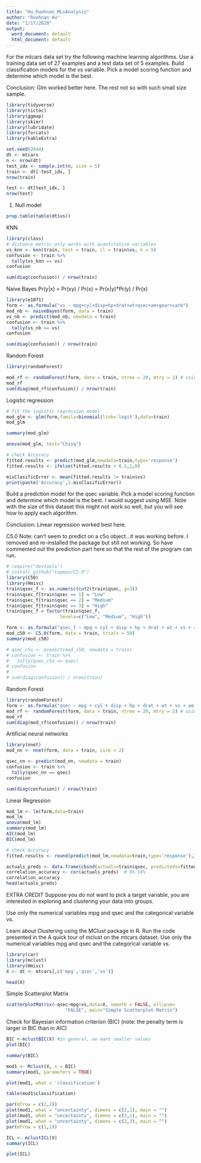 ```yaml
---
title: "Hu_Ruohnan_MLsAnalysis"
author: "Ruohnan Hu"
date: "1/17/2020"
output:
  word_document: default
  html_document: default
---
```

For the mtcars data set try the following machine learning algorithms.
Use a training data set of 27 examples and a test data set of 5 examples.
Build classification models for the vs variable. Pick a model scoring function and determine which model is the best.

Conclusion: 
Glm worked better here. The rest not so with such small size sample.

```r
library(tidyverse)
library(tictoc)
library(ggmap)
library(skimr)
library(lubridate)
library(forcats)
library(kableExtra)
```


```r
set.seed(2644)
dt <- mtcars
n <- nrow(dt)
test_idx <- sample.int(n, size = 5)
train <- dt[-test_idx, ]
nrow(train)

test <- dt[test_idx, ]
nrow(test)
```
1. Null model
```r
prop.table(table(dt$vs))
```
KNN
```r
library(class)
# distance metric only works with quantitative variables 
vs_knn <- knn(train, test = train, cl = train$vs, k = 5)
confusion <- train %>%
  tally(vs_knn == vs)
confusion

sum(diag(confusion)) / nrow(train)
```

Naive Bayes
Pr(y|x) = Pr(xy) / Pr(x) = Pr(x|y)*Pr(y) / Pr(x)
```r
library(e1071)
form <- as.formula("vs ~ mpg+cyl+disp+hp+drat+wt+qsec+am+gear+carb")
mod_nb <- naiveBayes(form, data = train)
vs_nb <- predict(mod_nb, newdata = train)
confusion <- train %>%
  tally(vs_nb == vs)
confusion

sum(diag(confusion)) / nrow(train)
```

Random Forest
```r
library(randomForest)

mod_rf <- randomForest(form, data = train, ntree = 20, mtry = 2) # using na.roughfix to impute/replace NAs with median of each feature vector
mod_rf
sum(diag(mod_rf$confusion)) / nrow(train)
```

Logistic regression
```r
# fit the logistic regression model
mod_glm <- glm(form,family=binomial(link='logit'),data=train)
mod_glm

summary(mod_glm)

anova(mod_glm, test="Chisq")

# check Accuracy
fitted.results <- predict(mod_glm,newdata=train,type='response')
fitted.results <- ifelse(fitted.results > 0.5,1,0)

misClasificError <- mean(fitted.results != train$vs)
print(paste('Accuracy',1-misClasificError))
```


Build a prediction model for the qsec variable. Pick a model scoring function and determine which model is the best. I would suggest using MSE. Note with the size of this dataset this might not work so well, but you will see how to apply each algorithm.

Conclusion: 
Linear regression worked best here. 

C5.0
Note: can't seem to predict on a c5o object...it was working before. I removed and re-installed the package but still not working. So have commented out the prediction part here so that the rest of the program can run.
```r
# require("devtools")
# install_github("topepo/C5.0")
library(C50)
library(Hmisc)
train$qsec_f <- as.numeric(cut2(train$qsec, g=3))
train$qsec_f[train$qsec == 1] = "Low"
train$qsec_f[train$qsec == 2] = "Medium"
train$qsec_f[train$qsec == 3] = "High"
train$qsec_f = factor(train$qsec_f,
                    levels=c("Low", "Medium", "High"))

form <- as.formula("qsec_f ~ mpg + cyl + disp + hp + drat + wt + vs + am + gear + carb")
mod_c50 <- C5.0(form, data = train, trials = 50)
summary(mod_c50)

# qsec_c5o <- predict(mod_c50, newdata = train)
# confusion <- train %>%
#   tally(qsec_c5o == qsec)
# confusion
# 
# sum(diag(confusion)) / nrow(train)
```

Random Forest
```r
library(randomForest)
form <- as.formula("qsec ~ mpg + cyl + disp + hp + drat + wt + vs + am + gear + carb")
mod_rf <- randomForest(form, data = train, ntree = 20, mtry = 2) # using na.roughfix to impute/replace NAs with median of each feature vector
mod_rf
sum(diag(mod_rf$confusion)) / nrow(train)
```

Artificial neural networks
```r
library(nnet)
mod_nn <- nnet(form, data = train, size = 2) 

qsec_nn <- predict(mod_nn, newdata = train)
confusion <- train %>%
  tally(qsec_nn == qsec)
confusion

sum(diag(confusion)) / nrow(train)
```


Linear Regression
```r
mod_lm <- lm(form,data=train)
mod_lm
anova(mod_lm)
summary(mod_lm)
AIC(mod_lm)
BIC(mod_lm)

# check Accuracy
fitted.results <- round(predict(mod_lm,newdata=train,type='response'),2)

actuals_preds <- data.frame(cbind(actuals=train$qsec, predicteds=fitted.results))  # make actuals_predicteds dataframe.
correlation_accuracy <- cor(actuals_preds)  # 95.16%
correlation_accuracy
head(actuals_preds)
```



EXTRA CREDIT
Suppose you do not want to pick a target variable, you are interested in exploring and clustering your data into groups.

Use only the numerical variables mpg and qsec and the categorical variable vs.

Learn about Clustering using the MClust package in R. Run the code presented in the A quick tour of mclust on the mtcars dataset. Use only the numerical variables mpg and qsec and the categorical variable vs.

```r
library(car)
library(mclust)
library(Hmisc)
X <- dt <- mtcars[,c('mpg','qsec','vs')]

head(X)
```

Simple Scatterplot Matrix
```r
scatterplotMatrix(~qsec+mpg+vs,data=X, smooth = FALSE, ellipse=
                      "FALSE", main="Simple Scatterplot Matrix")
```

Check for Bayesian information criterion (BIC) (note: the penalty term is larger in BIC than in AIC)
```r
BIC <-mclustBIC(X) #in general, we want smaller values
plot(BIC)
```

```r
summary(BIC)
```

```r
mod1 <- Mclust(X, x = BIC)
summary(mod1, parameters = TRUE)
```
```r
plot(mod1, what = 'classification')
```

```r
table(mod1$classification)

par(mfrow = c(2,2))
plot(mod1, what = "uncertainty", dimens = c(2,1), main = "")
plot(mod1, what = "uncertainty", dimens = c(3,1), main = "")
plot(mod1, what = "uncertainty", dimens = c(2,3), main = "")
par(mfrow = c(1,1))
```
```r
ICL <- mclustICL(X)
summary(ICL)

plot(ICL)
```
